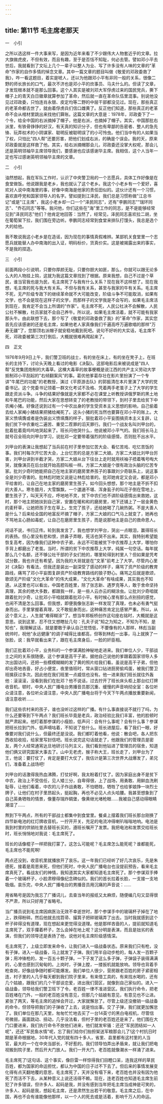 ```yaml
---
---
---
```

title: 第11节 毛主席老那天
---





一　小引

之所以选这样一件大事来写，是因为近年来看了不少跟伟大人物套近乎的文章。拉大旗做虎皮，不但有效，而且有趣，至于是否恬不知耻，何必去管。譬如邓小平去世后，我就看到了文坛上几个一辈子以整人为业、写了许多没有人味的文章的"革命"作家的自作多情的悼念文章。其中一篇文章的题目叫做《敬爱的邓政委救了我》，咋一看这题目，着实是唬人，还以为他跟邓小平有非同一般的关系，很像二野的师长旅长的口气，最次不济也是邓小平的炊事员、马夫什么的。但读了文章，才发现根本就不是那么回事。这个人其实是被刘邓大军俘虏过来的国民党兵，撕下帽子上的青天白日徽章就算参加了革命，然后就一直在革命队伍里混事。别说他没见过邓政委，只怕连肖永银、皮定均等二野的中层干部都没见过。现在，那些真正的老革命都去世了，就由着俘虏兵们信口雌黄了。反正他们知道，那些真正的老革命不会从棺材里跳出来找他们算账。这篇文章的大意是：1978年，邓政委下了一个令，给全中国的右派摘掉了帽子，他是右派，也摘掉了帽子。其实，中国那批右派里，有铁骨铮铮的好汉，有天真的知识分子，但也有卑鄙的告密者、整人的急先锋、玩弄权术的小阴谋家、聪明反被聪明误了的小可怜虫。他们当中有的人如果当了权，只怕比"四人帮"还要厉害，把他们划成右派，的确是个误会。我的天，原来邓政委就是这样救了他。其实，给右派摘帽那会儿，邓政委还没掌大权呢，那会儿还是英明领袖华主席领导我们，要感谢也应该感谢华主席。我相信，这个人当年一定也写过感谢英明领袖华主席的文章。

二　小引

油然想起，我在军队工作时，认识了中央警卫局的一个志愿兵，具体工作好像是在食堂做饭。他说跟我是老乡，我也就认了这个老乡。我这个小老乡有一个爱好，喜欢对人说中南海里的事，好像中南海是他家的责任田似的。这伙计还有一个习惯，喜欢直呼党和国家领导人的名字。譬如提到江泽民，我们总是习惯称做"江总书记"或是"江主席"，我这小老乡却一口一个"泽民同志"，还有"李鹏同志""瑞环同志"、"乔石同志"等等。我问他，你们这些在"海"里工作的同志，是不是能够经常见到"泽民同志"他们？他肯定地回答：当然了，经常见，泽民同志喜欢拉二胡，坐在葡萄架下拉，我们围在旁边听。李鹏同志经常到食堂来排队打馒头，我总是选个大的给他。

我不敢说我这小老乡是在造谣，因为现在的事情真假难辨。某部机关食堂里一个志愿兵就能替人办中南海的出入证，明码标价，货真价实。这是被揭露出来的事实，不是我的捏造。

三　小引

前面两段小引说明，只要你厚颜无耻，只要你胆大如匪，那么，你就可以跟无论多么大的人物挂上钩，这就为我这篇文章找到了根据。原来我想，自己不过是个草民，谁当官我也是为民，毛主席死了与我有什么关系？现在我不这样想了。现在我想，毛主席的死与我大有关系。不但与我有关系，甚至与我家的牛有关系。毛主席不死，无产阶级专政下的继续革命就不大可能改变，阶级斗争不可能取消，如果有文学，也不会是现在这样子的文学，而那样子的文学我是不会写的，如果毛主席活到现在，我肯定不会当上所谓的"作家"。毛主席不死，人民公社决不会解散，人民公社不解散，社员家就不会自己养牛。所以说，如果毛主席活着，就不可能有我家那头牛。由此联想下去，那个写了《敬爱的邓政委救了我》的"革命"作家，其实您首先应该感谢的还是毛主席，如果他老人家真像我们千遍高呼万遍歌唱的那样"万寿无疆"了，您那顶右派帽子就安稳地戴到死吧。说句不好听的大实话，毛主席不死，邓政委被第三次打倒后，大概就很难再爬起来了。

四　正文

1976年9月9日上午，我们警卫班的战士，有的坐在床上，有的坐在凳子上，在班长的主持下，讨论头天晚上看过的电影《决裂》。这部电影后来被说成是"四人帮"反党集团炮制的大毒草。这棵大毒草的故事梗概是说江西的共产主义劳动大学抵制邓小平刮起的"右倾翻案风"的事。葛优他爹葛存壮在影片里扮演了一个专讲"牛尾巴的功能"的老教授，演过《平原游击队》的郭振清在本片里演了大学的党委书记。这个党委书记领着一群文化考试不及格、凭着两手老茧子上了大学的学生跟走资派斗争。斗争的结果好像就是大家都不必在课堂上听教授讲俄罗斯的黑土地和牛尾巴的功能，然后大家在思想转变了的老教授的带领下，到村子里去给贫下中农阉小猪。好像还说到过有一个中农出身的学生受资本主义思想的影响，自己偷着去给人家阉小猪结果把猪给阉死了。这头小猪的死当然也要算在邓小平的账上。大家义愤填膺或者是伪装出义愤填膺的样子，狠批着邓小平妄图搞资本主义复辟，让我们贫下中农重吃二遍苦、重受二茬罪的滔天罪行。我们一个战友名叫刘甲台的，批着批着竟呜呜地哭起来了。班长问他哭什么，他说被邓小平气的。我们班长马上就号召全班向刘甲台学习，说批邓一定要带着强烈的阶级感情，否则批不出水平。

刘甲台的表演让我想起了当兵前在村子里参加忆苦大会、看忆苦戏、吃忆苦饭的事。我们村每次开忆苦大会，上台忆苦的总是方家二大娘。方家二大娘比刘甲台厉害，刘甲台讲到半截才哭，方家二大娘从台下往台上走时就用袄袖子捂着嘴号啕大哭，就像演员在后台就开始高腔叫板一样。方家二大娘是个很有政治头脑的忆苦专家。批刘少奇时她能把自己在地主家的磨房里养孩子的事跟刘少奇联系上，说这事全是刘少奇害的。批林彪时她又说是让林彪给害的。批邓她肯定又会说，都是邓小平给害的，让自己在地主家的磨房里生孩子。如今回头想想，那个地主是不折不扣的大善人。寒冬腊月，大雪飘飘，一个邋遢不堪、浑身虱子的叫花子倒在雪地上，要生孩子了，叫天天不应，呼地地不灵，贫下中农们也不讲阶级感情出来救她，这时，那个地主把她扶到自己家，安置在暖和和的磨房里，地下还铺上了一层金黄色的麦秆草，让她把孩子生在草上。生完了孩子，还给她喝了几碗热粥。不是大善人是什么？后来给全国的地富反坏摘了帽子，方家二大娘的口气马上就变了，她再也不骂地主心肠如毒蛇，让自己在磨房里生孩子，而是说那地主是自己的救命恩人。

闲话不说，书归正传。轮到我发言了，我也想学刘甲台，哭出一点眼泪，赢得班长的表扬。但心里没有悲和恨，挤鼻子弄眼，死活也哭不出来。其实，我特别希望能恢复高考，因为像我们这种中农子弟，永远不可能被贫下中农推荐上大学，哪怕你手背上都磨出了老茧。当时，所谓的贫下中农推荐上大学，纯属一句空话。每年就那么几个名额，还不够公社干部的子女们抢的，哪里轮得到村里人？但如果是凭考试分数，我也许还有希望。因为我的大哥就是在"文革"前考上了大学。尽管内心里对《决裂》有看法，但我还是装出一副深受了感动的样子，痛骂了资产阶级的教育路线，痛骂了邓小平妄图复辟资产阶级教育路线的狼子野心。痛骂之后就是歌颂，歌颂无产阶级"文化大革命"的伟大成果，"文化大革命"有啥成果，其实我也不知道。从这里也可以看出，中国老百姓里，除了张志新、遇罗克等人，敢于舍命坚持真理，其余的绝大多数，都跟我一样，是一些人云亦云的糊涂虫。让批刘少奇咱就跟着批刘少奇，让批邓小平咱就跟着批邓小平。有时候心里有那么点别扭的感觉，也闹不清是怎么回事。但我想，即便我像张志新一样发现了真理，也未必有勇气挺身而出。手里掌握着真理，又不敢挺身而出，这种痛苦肯定比感冒严重。所以，从这个意义上，人生就"难得糊涂"了。想当年郑板桥创作这句座右铭时，大概就是这意思。说到这里，忍不住又想瞎扯几句：孔夫子说"知之为知之，不知为不知，是知也"，我理解这话，就是要敢于承认自己觉悟低，不要像有的人那样，林彪当副统帅时，祝他"永远健康"的调子喊得比谁都高，但等到林彪一出事，马上就换了一张脸，说：我早就看出来了，跟在毛主席身后，一脸的奸臣相。

我们正批着邓小平，业务科的一个参谋满脸神秘地走进来。我们单位人少，干部战士之间的关系很随便。这个参谋是高干子弟，据他自己说他的爹跟着国家领导人多次出国访问，还把一些模模糊糊的发了黄的照片给我们看。虽说是高干子弟，但他却出奇地吝啬，好占小便宜，夜里值班时，常从窗口钻进厨房偷鸡蛋，被我们警卫班擒获过多次。因此他在我们班里一点威信也没有。他一进来我们班长就往外轰他：滚滚滚，没看到我们在批邓？他不说话，过去拧开了班长床头柜上那台红灯牌收音机，顿时，中央人民广播电台男播音员那沉重、缓慢的声音响彻全室：各位听众请注意，各位听众请注意，中央人民广播电台将于今天下午两点播放重要新闻，请注意收听……

我们这些农村来的孩子，谁也没听过这样的广播。有什么事直接说不就行了吗，为什么还要等到下午两点？我们班长毕竟是老兵，政治经验比我们丰富，他的脸顿时就严肃起来。他盯着那参谋的小瘦脸，低声问：会有什么事呢？会有什么事？参谋把班长拉到门外，低声嘀咕着，不知说了些什么。班长进屋后，看了我们一眼，好像要对我们说什么，但最终还是没说。我们都盯着他看，他说：散会吧，各人把东西收拾收拾，给家里写封信吧。班长说完这句话就走了，他跟我们的管理员是密友，两个人经常通宵达旦地研讨马列主义，我们看到他钻进了管理员的宿舍，知道他们俩又研究国家大事去了。山中无老虎，猴子称大王，班长走了，刘甲台为了王，他说：要打仗了，肯定是要打大仗了，我估计是第三次世界大战爆发了，弟兄们，准备着上战场吧!

刘甲台的话激得我热血沸腾，打仗好啊，我太盼着打仗了。因为家庭出身不是贫下中农，政治上不受信任，见人矮三分，自卑得很，上了战场，用勇敢、用鲜血洗刷耻辱，让他们看着，中农的儿子作战勇敢，不怕牺牲，牺牲了也给爹娘挣一块烈士牌子，让他们在村子里昂起头，挺起胸，再也不必见人点头哈腰。我甚至想象到了自己英勇牺牲的情景，像董存瑞炸碉堡，像黄继光堵枪眼……我被自己感动得眼睛潮湿了……

熬到下午两点，所有的干部战士都集中到食堂里。餐桌上摆着我们班长那台刚换了四节新电池的红灯牌收音机，一拧开开关，充足的电流冲得喇叭嗡嗡地响。电池是我到村里的供销社里去替班长买的，遵班长嘱开了发票。我把电池和发票交给班长时，班长悄悄地对我说：毛主席死了。

班长的话像棍子一样把我打蒙了。这怎么可能呢？毛主席怎么能死呢？谁都能死，毛主席也不能死啊!

两点还没到，收音机里就播放开了哀乐。这一年我们已经听了好几次哀乐，先是朱德死，接着是周恩来死，但他们死时，中央人民广播电台也没提前预告，看来毛主席真死了。看战友们的神情，我知道其实大家都知道毛主席死了。那个参谋双手捧着一个玻璃杯子，小脸肃穆得像纪念碑似的。我们的首长拉着长脸，一支接一支地吸烟。哀乐完，中央人民广播电台的男播音员用沉痛的声音说：……

用省略号是因为我忘了广播词儿，去查当年的报纸又太麻烦，随便编几句又显得很不严肃，所以只好用了省略号。

当广播员说到毛主席因病医治无效不幸逝世时，那个参谋手中的玻璃杯子掉在了地上，跌得粉碎。然后他就去找笤帚、撮箕子把碎玻璃弄了出去。当时我就感到这个杯子碎得没有道理，现在想起来更觉得没道理。他是那样吝啬的人，提前就知道毛主席死了，双手攥着杯子，怎么会掉在地上呢？这分明是表演，而且是拙劣的表演，但我们的领导还是表扬了他，说他对毛主席阶级感情深。

毛主席死了，上级立即发来命令，让我们进入一级战备状态。原来我们只有枪，没有子弹，进入一级战备，马上就发了子弹。我们用半自动步枪的，每人发一百颗子弹；用冲锋枪的，发一百五十颗子弹。一下子发了这么多子弹，子弹袋子装得满满的，心里也感到沉甸甸的。上岗时，子弹上膛，一搂扳机就能放响。领导也背着手枪查岗，好像战争随时都可能爆发。我们单位人很少，营房跟老百姓的房子紧密相连，村子里的人几乎每天都到我们院子里来，有来借工具的，有来找水喝的，还有几个姑娘，跟我们的几个干部谈恋爱，进出我们营区，就像到自己家似的。进入一级战备，领导给我们警卫班下了令，老百姓一律不准进营区。我们执行命令，把老百姓堵在门外，一般的老百姓没有意见，但那几个姑娘有意见，有意见也不让进。紧张了两天，等毛主席的追悼会开过，大家就懈怠了。尽管上级还没撤销一级战备的命令，但领导把我们的子弹收了上去，说是怕出事。交了子弹，我们就更加懈怠了。我们单位在那几天里，匆匆忙忙地去买了一台14英寸的黑白电视机，尽管信号微弱，画面跳动、扭动，几乎没法看，但村子里的老百姓还是来了。他们围在大门口要进来，我们执行命令不放他们进来，他们就发牢骚：还还"军民团结如一人呢"，还还"军民鱼水情"呢，忘了我们给你们抬担架送军粮那会儿了!这个村抗日时期是革命根据地，30年代入党的就有四十多人，省里、县里都有这村里的人当官，最大的一个在中央当部长，不好惹的。我们领导怕弄出矛盾来，就让我们把电视搬到院子里，然后开大门放人。我们一开大门，老百姓就像潮水一样涌了进来。

毛主席死了!这句话、这个事实，像巨雷一样惊得我们目瞪口呆，连我这样的草民百姓，都为国家的命运担忧，都认为中国的日子过不下去了。但后来的事情发展变化得有点天翻地覆的意思，毛主席死了，天并没有塌下来，老百姓也并没有因为他死了而活不下去，从某种意义上说还活得不赖。现在，连老百姓也知道毛主席生前犯了许多错误，但许多人、起码是我，并没有感到当年把毛主席当成神是可笑的，许多人、起码是我，想起毛主席，还是肃然生出若干的敬意。毛主席之后，在中国，再也不会有谁能像他那样，以一个人的死去或是活着，影响千万人的命运。